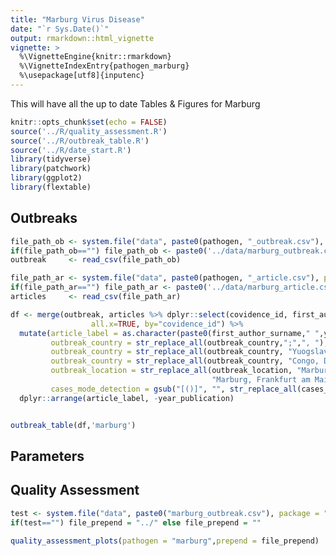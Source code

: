 ```yaml
---
title: "Marburg Virus Disease"
date: "`r Sys.Date()`"
output: rmarkdown::html_vignette
vignette: >
  %\VignetteEngine{knitr::rmarkdown}
  %\VignetteIndexEntry{pathogen_marburg}
  %\usepackage[utf8]{inputenc}
---
```


This will have all the up to date Tables & Figures for Marburg

```r
knitr::opts_chunk$set(echo = FALSE)
source('../R/quality_assessment.R')
source('../R/outbreak_table.R')
source('../R/date_start.R')
library(tidyverse)
library(patchwork)
library(ggplot2)
library(flextable)
```

## Outbreaks
```r
file_path_ob <- system.file("data", paste0(pathogen, "_outbreak.csv"), package = "epireview")
if(file_path_ob=="") file_path_ob <- paste0('../data/marburg_outbreak.csv')
outbreak     <- read_csv(file_path_ob)

file_path_ar <- system.file("data", paste0(pathogen, "_article.csv"), package = "epireview")
if(file_path_ar=="") file_path_ar <- paste0('../data/marburg_article.csv')
articles     <- read_csv(file_path_ar)

df <- merge(outbreak, articles %>% dplyr::select(covidence_id, first_author_surname,year_publication),
                  all.x=TRUE, by="covidence_id") %>%
  mutate(article_label = as.character(paste0(first_author_surname," ",year_publication)),
         outbreak_country = str_replace_all(outbreak_country,";",", "),
         outbreak_country = str_replace_all(outbreak_country, "Yuogslavia", "Yugoslavia"),
         outbreak_country = str_replace_all(outbreak_country, "Congo, Dem. Rep.", "Democratic Republic of the Congo"),
         outbreak_location = str_replace_all(outbreak_location, "Marburg (23), Frankfurt am Main (6), Belgrade (2)",
                                             "Marburg, Frankfurt am Main, Belgrade"),
         cases_mode_detection = gsub("[()]", "", str_replace_all(cases_mode_detection, "(PCR etc)", " "))) %>%
  dplyr::arrange(article_label, -year_publication)


outbreak_table(df,'marburg')
```

## Parameters


## Quality Assessment

```r
test <- system.file("data", paste0("marburg_outbreak.csv"), package = "epireview")
if(test=="") file_prepend = "../" else file_prepend = ""

quality_assessment_plots(pathogen = "marburg",prepend = file_prepend)
```

